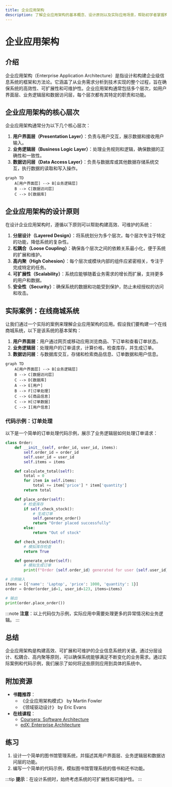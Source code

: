 ```yaml
---
title: 企业应用架构
description: 了解企业应用架构的基本概念、设计原则以及实际应用场景，帮助初学者掌握构建高效企业信息系统的核心知识。
---
```


# 企业应用架构

## 介绍

企业应用架构（Enterprise Application Architecture）是指设计和构建企业级信息系统的框架和方法论。它涵盖了从业务需求分析到技术实现的整个过程，旨在确保系统的高效性、可扩展性和可维护性。企业应用架构通常包括多个层次，如用户界面层、业务逻辑层和数据访问层，每个层次都有其特定的职责和功能。

## 企业应用架构的核心层次

企业应用架构通常分为以下几个核心层次：

1. **用户界面层（Presentation Layer）**：负责与用户交互，展示数据和接收用户输入。
2. **业务逻辑层（Business Logic Layer）**：处理业务规则和逻辑，确保数据的正确性和一致性。
3. **数据访问层（Data Access Layer）**：负责与数据库或其他数据存储系统交互，执行数据的读取和写入操作。

```mermaid
graph TD
    A[用户界面层] --> B[业务逻辑层]
    B --> C[数据访问层]
    C --> D[数据库]
```

## 企业应用架构的设计原则

在设计企业应用架构时，遵循以下原则可以帮助构建高效、可维护的系统：

1. **分层设计（Layered Design）**：将系统划分为多个层次，每个层次专注于特定的功能，降低系统的复杂性。
2. **松耦合（Loose Coupling）**：确保各个层次之间的依赖关系最小化，便于系统的扩展和维护。
3. **高内聚（High Cohesion）**：每个层次或模块内部的组件应紧密相关，专注于完成特定的任务。
4. **可扩展性（Scalability）**：系统应能够随着业务需求的增长而扩展，支持更多的用户和数据。
5. **安全性（Security）**：确保系统的数据和功能受到保护，防止未经授权的访问和攻击。

## 实际案例：在线商城系统

让我们通过一个实际的案例来理解企业应用架构的应用。假设我们要构建一个在线商城系统，以下是该系统的基本架构：

1. **用户界面层**：用户通过网页或移动应用浏览商品、下订单和查看订单状态。
2. **业务逻辑层**：处理用户的订单请求，计算价格，检查库存，并生成订单。
3. **数据访问层**：与数据库交互，存储和检索商品信息、订单数据和用户信息。

```mermaid
graph TD
    A[用户界面层] --> B[业务逻辑层]
    B --> C[数据访问层]
    C --> D[数据库]
    A --> E[用户]
    B --> F[订单处理]
    C --> G[商品信息]
    C --> H[订单数据]
    C --> I[用户信息]
```

### 代码示例：订单处理

以下是一个简单的订单处理代码示例，展示了业务逻辑层如何处理订单请求：

```python
class Order:
    def __init__(self, order_id, user_id, items):
        self.order_id = order_id
        self.user_id = user_id
        self.items = items

    def calculate_total(self):
        total = 0
        for item in self.items:
            total += item['price'] * item['quantity']
        return total

    def place_order(self):
        # 检查库存
        if self.check_stock():
            # 生成订单
            self.generate_order()
            return "Order placed successfully"
        else:
            return "Out of stock"

    def check_stock(self):
        # 模拟库存检查
        return True

    def generate_order(self):
        # 模拟生成订单
        print(f"Order {self.order_id} generated for user {self.user_id}")

# 示例输入
items = [{'name': 'Laptop', 'price': 1000, 'quantity': 1}]
order = Order(order_id=1, user_id=123, items=items)

# 输出
print(order.place_order())
```

:::note
**注意**：以上代码仅为示例，实际应用中需要处理更多的异常情况和业务逻辑。
:::

## 总结

企业应用架构是构建高效、可扩展和可维护的企业信息系统的关键。通过分层设计、松耦合、高内聚等原则，可以确保系统能够满足不断变化的业务需求。通过实际案例和代码示例，我们展示了如何将这些原则应用到具体的系统中。

## 附加资源

- **书籍推荐**：
  - 《企业应用架构模式》 by Martin Fowler
  - 《领域驱动设计》 by Eric Evans
- **在线课程**：
  - [Coursera: Software Architecture](https://www.coursera.org/learn/software-architecture)
  - [edX: Enterprise Architecture](https://www.edx.org/course/enterprise-architecture)

## 练习

1. 设计一个简单的图书馆管理系统，并描述其用户界面层、业务逻辑层和数据访问层的功能。
2. 编写一个简单的代码示例，模拟图书馆管理系统的借书和还书功能。

:::tip
**提示**：在设计系统时，始终考虑系统的可扩展性和可维护性。
:::